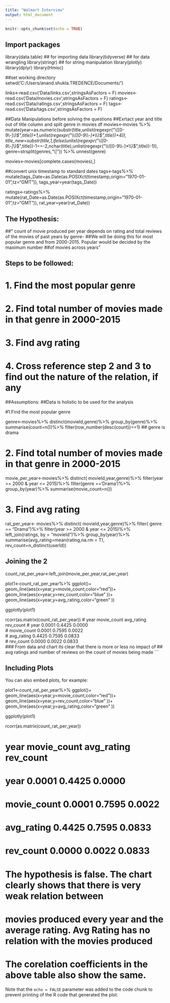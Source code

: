 ```yaml
---
title: "Walmart Interview"
output: html_document
---
```


```r
knitr::opts_chunk$set(echo = TRUE)
```

## Import packages

library(data.table) ## for importing data
library(tidyverse) ## for data wrangling
library(stringr) ## for string manipulation
library(plotly)
library(dplyr)
library(Hmisc)

##set working directory
setwd('C:/Users/anand.shukla.TREDENCE/Documents/')

links<-read.csv('Data/links.csv',stringsAsFactors = F)
movies<-read.csv('Data/movies.csv',stringsAsFactors = F)
ratings<-read.csv('Data/ratings.csv',stringsAsFactors = F)
tags<-read.csv('Data/tags.csv',stringsAsFactors = F)

##Data Manipulations before solving the questions
##Exrtact year and title out of title column and split genre in movies df
movies<-movies %>%  
  mutate(year=as.numeric(substr(title,unlist(regexpr("\\([0-9\\-]*\\)$",title))+1,unlist(regexpr("\\([0-9\\-]*\\)$",title))+4)),
         title_new=substr(title,1,ifelse(unlist(regexpr("\\([0-9\\-]*\\)$",title))-1==-2,nchar(title),unlist(regexpr("\\([0-9\\-]*\\)$",title))-1)),
         genre=strsplit(genres,"\\|")) %>%
  unnest(genre)

movies<-movies[complete.cases(movies),]

##convert unix timestamp to standard dates
tags<-tags%>% mutate(tags_Date=as.Date(as.POSIXct(timestamp,origin="1970-01-01",tz="GMT")),
                     tags_year=year(tags_Date))

ratings<-ratings%>% mutate(rat_Date=as.Date(as.POSIXct(timestamp,origin="1970-01-01",tz="GMT")),
                           rat_year=year(rat_Date))


## The Hypothesis:
##" count of movie produced per year depends on rating and total reviews of the movies of past years by genre- 
##We will be doing this for most popular genre and from 2000-2015. Popular would be decided by the maximum number 
##of movies across  years"

## Steps to be followed:
# 1. Find the most popular genre
# 2. Find total number of movies made in that genre in 2000-2015
# 3. Find avg rating
# 4. Cross reference step 2 and 3 to find out the nature of the relation, if any

##Assumptions:
##Data is holistic to be used for the analysis

#1.Find the most popular genre

genre<-movies%>%
      distinct(movieId,genre)%>%
      group_by(genre)%>% summarise(count=n())%>% filter(row_number(desc(count))==1)
## genre is drama

# 2. Find total number of movies made in that genre in 2000-2015

movie_per_year<-movies%>%
                distinct( movieId,year,genre)%>%
                filter(year >= 2000 & year <= 2015)%>%
                filter(genre =='Drama')%>%
                group_by(year)%>%
                summarise(movie_count=n())


# 3. Find avg rating

rat_per_year<- movies%>%
               distinct( movieId,year,genre)%>%
               filter( genre == "Drama")%>%
               filter(year >= 2000 & year <= 2015)%>%
               left_join(ratings, by = "movieId")%>%
               group_by(year)%>%
               summarise(avg_rating=mean(rating,na.rm = T),
                         rev_count=n_distinct(userId))

## Joining the 2

count_rat_per_year<-left_join(movie_per_year,rat_per_year)

plot1<-count_rat_per_year%>%
      ggplot()+ geom_line(aes(x=year,y=movie_count,color="red"))+
      geom_line(aes(x=year,y=rev_count,color="blue" ))+
      geom_line(aes(x=year,y=avg_rating,color="green" ))

ggplotly(plot1)
        
rcorr(as.matrix(count_rat_per_year))
# year   movie_count avg_rating rev_count
# year               0.0001      0.4425     0.0000   
# movie_count 0.0001             0.7595     0.0022   
# avg_rating  0.4425 0.7595                 0.0833   
# rev_count   0.0000 0.0022      0.0833  
### From data and chart its clear that there is more or less no impact of 
## avg ratings and number of reviews on the count of movies being made
```

## Including Plots

You can also embed plots, for example:

plot1<-count_rat_per_year%>%
      ggplot()+ geom_line(aes(x=year,y=movie_count,color="red"))+
      geom_line(aes(x=year,y=rev_count,color="blue" ))+
      geom_line(aes(x=year,y=avg_rating,color="green" ))

ggplotly(plot1)

rcorr(as.matrix(count_rat_per_year))

# year   movie_count avg_rating rev_count
# year               0.0001      0.4425     0.0000   
# movie_count 0.0001             0.7595     0.0022   
# avg_rating  0.4425 0.7595                 0.0833   
# rev_count   0.0000 0.0022      0.0833  

# The hypothesis is false. The chart clearly shows that there is very weak relation between 
# movies produced every year and the average rating. Avg Rating has no relation with the movies produced
# The corelation coefficients in the above table also show the same.

Note that the `echo = FALSE` parameter was added to the code chunk to prevent printing of the R code that generated the plot.
